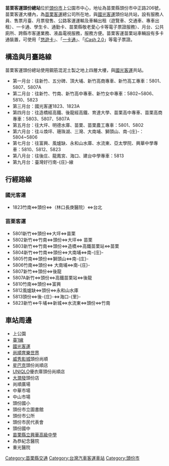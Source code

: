 {{unreferenced|time=2016-05-22T12:32:15+00:00}}
{{Infobox 轉運站
|name= [[苗栗客運|苗栗客運]]頭份站
|logo=
|image= [[File:苗栗客運頭份站_-_panoramio.jpg|250px]]
|location= {{TWN}}[[苗栗縣|苗栗縣]][[頭份市|頭份市]]
|road= [[苗栗縣|苗栗縣]][[頭份市|頭份市]]中正路206號
|opendate=
|closedate= 
|built= 
|est_completion= 
|howtobuild= 
|floor= 
|use= 苗栗客運公車路線
|terminate= 
|via= 
}}
'''苗栗客運頭份總站'''位於[[頭份市|頭份市]]上公園市中心，地址為苗栗縣頭份市中正路206號，苗栗客運大樓內，為[[苗栗客運|苗栗客運]]總公司所在地，與[[國光客運|國光客運]]頭份站共站，設有服務人員、售票月臺、月票發售、公路客運運輸及車輛出租（遊覽車、交通車、專車出租）、一卡通、學生卡、通勤卡、苗栗縣敬老愛心卡等電子票證服務）、月台、公共廁所、跨縣市客運業務、液晶電視服務，服務方便。苗栗客運苗栗站車輛設有多卡通裝置，可使用「[[悠遊卡|悠遊卡]]」、「[[一卡通|一卡通]]」、「[[iCash|iCash 2.0]]」等電子票證。

==構造與月臺路線==
苗栗客運頭份總站使用鋼筋混泥土製之地上四層大樓，與[[國光客運|國光客運]]共站。

*第一月台：往新竹、五分碑、頂大埔、新竹高商專車、新竹高工專車：5801、5807、5807A
*第二月台：往新竹、竹南、新竹高中專車、新竹女中專車：5802~5806、5810、5823
*第三月台：國光客運1823、1823A
*第四月台：往造橋經高鐵、後龍經高鐵、育達大學、苗栗高中專車、苗栗高商專車：5803、5807、5807A
*第五月台：往大坪、明德水庫、苗栗、苗栗農工專車：5801、5802
*第六月台：往斗煥坪、珊珠湖、三灣、大南埔、獅頭山、南-{庄}-：5804~5806
*第七月台：往富興、風爐缺、永和山水庫、水流東、亞太學院、興華中學專車：5810、5812、5823
*第八月台：往後庄、龍鳳宮、海口、建台中學專車：5813
*第九月台：臺灣好行南-{庄}-線

==行經路線==
===國光客運===
*1823竹南⇔頭份⇔（林口長庚醫院）⇔台北
===苗栗客運===
*5801新竹⇔頭份⇔大坪⇔苗栗
*5802新竹⇔竹南⇔頭份⇔大坪⇔ 苗栗
*5803新竹⇔竹南⇔頭份⇔造橋⇔高鐵苗栗站⇔苗栗
*5804新竹⇔竹南⇔頭份⇔大南埔⇔南-{庄}-
*5805竹南⇔頭份⇔獅頭山⇔南-{庄}-
*5806竹南⇔頭份⇔ 大南埔⇔南-{庄}-
*5807新竹⇔頭份⇔後龍
*5807A新竹⇔頭份⇔高鐵苗栗站⇔後龍
*5810竹南⇔頭份⇔富興
*5812風爐缺⇔頭份⇔永和山水庫
*5813頭份⇔後-{庄}-⇔海口-{里}-
*5823新竹⇔牛埔⇔新城⇔水流東⇔頭份⇔竹南

==車站周邊==
*上公園
*[[臺1線|臺1線]]
*[[國光客運|國光客運]]
*[[尚順育樂世界|尚順育樂世界]]
*[[威秀影城|威秀影城]]頭份尚順
*[[星巴克|星巴克]]頭份尚順店
*[[UNIQLO|UNIQLO]]優衣庫頭份尚順店
*[[大潤發|大潤發]]頭份店
*尚順廣場
*中華市場
*中山市場
*頭份國小
*頭份市立圖書館
*頭份市公所
*頭份市民代表會
*頭份國中
*[[苗栗縣立興華高級中學|苗栗縣立興華高級中學]]
*為恭紀念醫院
*重光醫院

[[Category:苗栗縣交通|Category:苗栗縣交通]]
[[Category:台灣汽車客運車站|Category:台灣汽車客運車站]]
[[Category:頭份市|Category:頭份市]]